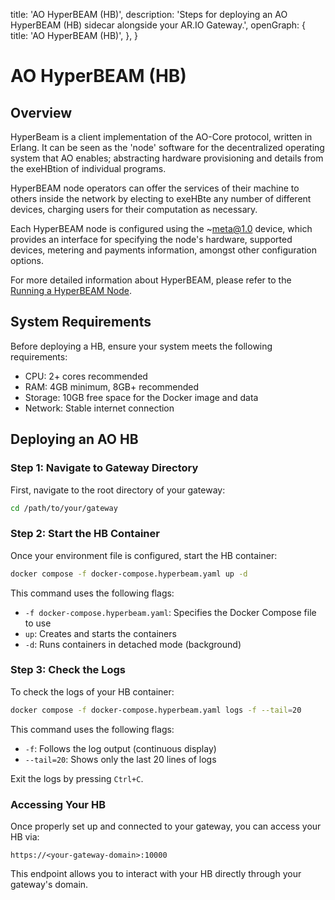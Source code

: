   title: 'AO HyperBEAM (HB)',
  description: 'Steps for deploying an AO HyperBEAM (HB) sidecar alongside your AR.IO Gateway.',
  openGraph: {
    title: 'AO HyperBEAM (HB)',
  },
}

# AO HyperBEAM (HB)

## Overview

HyperBeam is a client implementation of the AO-Core protocol, written in Erlang. It can be seen as the 'node' software for the decentralized operating system that AO enables; abstracting hardware provisioning and details from the exeHBtion of individual programs.

HyperBEAM node operators can offer the services of their machine to others inside the network by electing to exeHBte any number of different devices, charging users for their computation as necessary.

Each HyperBEAM node is configured using the ~meta@1.0 device, which provides an interface for specifying the node's hardware, supported devices, metering and payments information, amongst other configuration options.

For more detailed information about HyperBEAM, please refer to the [Running a HyperBEAM Node](https://hyperbeam.arweave.net/run/running-a-hyperbeam-node.html).

## System Requirements

Before deploying a HB, ensure your system meets the following requirements:

- CPU: 2+ cores recommended
- RAM: 4GB minimum, 8GB+ recommended
- Storage: 10GB free space for the Docker image and data
- Network: Stable internet connection

## Deploying an AO HB

### Step 1: Navigate to Gateway Directory

First, navigate to the root directory of your gateway:

```bash
cd /path/to/your/gateway
```

### Step 2: Start the HB Container

Once your environment file is configured, start the HB container:

```bash
docker compose -f docker-compose.hyperbeam.yaml up -d
```

This command uses the following flags:
- `-f docker-compose.hyperbeam.yaml`: Specifies the Docker Compose file to use
- `up`: Creates and starts the containers
- `-d`: Runs containers in detached mode (background)

### Step 3: Check the Logs

To check the logs of your HB container:

```bash
docker compose -f docker-compose.hyperbeam.yaml logs -f --tail=20
```

This command uses the following flags:
- `-f`: Follows the log output (continuous display)
- `--tail=20`: Shows only the last 20 lines of logs

Exit the logs by pressing `Ctrl+C`.

### Accessing Your HB

Once properly set up and connected to your gateway, you can access your HB via:

```
https://<your-gateway-domain>:10000
```

This endpoint allows you to interact with your HB directly through your gateway's domain.
